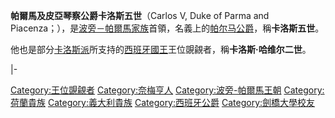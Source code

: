 {{Infobox royalty
| name         = 帕爾馬公爵卡洛斯
| image        = Carlos de Bourbon de Parme (2017).jpg
| succession   = 波旁-帕爾馬家族首領
| reign        = 2010年8月18日至今
| reign-type   = 在位
| predecessor  = [[卡洛斯·烏戈_(帕爾馬)|卡洛斯·烏戈]]
| birth_date   = {{Birth date and age|1970|01|27|df=y}}
| birth_place  = [[荷兰|荷兰]][[奈梅亨|奈梅亨]]
| spouse       = 安妮玛丽·范·维泽尔
| issue        = 雨果王子([[非婚生子女|非婚生子女]])<br>路易莎公主<br>塞西莉亚公主<br>皮亞琴察親王卡洛斯
| full name    = 卡洛斯·克萨维尔·贝尔纳多·西科斯托·馬利
| house        = [[西班牙波旁王朝|西班牙波旁王朝]]帕爾馬分支
| father       = [[卡洛斯·烏戈_(帕爾馬)|帕爾馬的卡洛斯·烏戈]]
| mother       = [[荷蘭的伊蓮公主|荷蘭的伊蓮公主]]
| religion     = [[天主教|天主教]]
}}

'''帕爾馬及皮亞琴察公爵卡洛斯五世'''（Carlos V, Duke of Parma and Piacenza；{{bd|1970年|1月27日|}}），是[[波旁－帕爾馬家族|波旁－帕爾馬家族]]首領，名義上的[[帕爾馬公國|帕尔马公爵]]，稱'''卡洛斯五世'''。

他也是部分[[卡洛斯主義|卡洛斯派]]所支持的[[西班牙君主列表|西班牙國王]]王位覬覦者，稱'''卡洛斯·哈维尔二世'''。

{{S-start}}
{{S-hou|[[波旁王朝|波旁-帕爾馬王朝]]|1970年|1月27日|||[[波旁王朝|波旁王朝]]}}
{{S-pre}}
{{S-bef|rows=2|before=[[卡洛斯·烏戈_(帕爾馬)|卡洛斯·烏戈]]}}
{{s-tul|title={{link-en|帕爾馬公爵爵位請求者|Pretenders to the throne of Parma|帕爾馬公爵}}|years=2010年至今|reason =被[[意大利王國_(1861–1946)|意大利王國]]吞併}}
{{s-inc|rows=2|heir=卡洛斯王子世襲}}
|-
{{s-tul|title=[[西班牙君主列表|西班牙國王]]|reason=[[卡洛斯主義|卡洛斯派]]王位覬覦者|years=2011年至今}}
{{S-end}}

{{DEFAULTSORT: Carlos 05}}
[[Category:王位覬覦者|Category:王位覬覦者]]
[[Category:奈梅亨人|Category:奈梅亨人]]
[[Category:波旁-帕爾馬王朝|Category:波旁-帕爾馬王朝]]
[[Category:荷蘭貴族|Category:荷蘭貴族]]
[[Category:義大利貴族|Category:義大利貴族]]
[[Category:西班牙公爵|Category:西班牙公爵]]
[[Category:劍橋大學校友|Category:劍橋大學校友]]